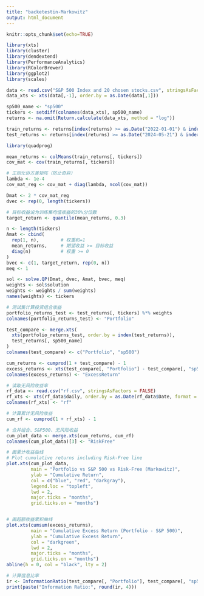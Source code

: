 ```yaml
---
title: "backetestin-Markowitz"
output: html_document
---
```


```r
knitr::opts_chunk$set(echo=TRUE)
```

```r
library(xts)
library(cluster)
library(dendextend)
library(PerformanceAnalytics)
library(RColorBrewer)
library(ggplot2)
library(scales)

data <- read.csv("S&P 500 Index and 20 chosen stocks.csv", stringsAsFactors = FALSE)
data_xts <- xts(data[,-1], order.by = as.Date(data[,1]))

sp500_name <- "sp500"
tickers <- setdiff(colnames(data_xts), sp500_name)
returns <- na.omit(Return.calculate(data_xts, method = "log"))
```

```r
train_returns <- returns[index(returns) >= as.Date("2022-01-01") & index(returns) < as.Date("2024-05-21"),]
test_returns <- returns[index(returns) >= as.Date("2024-05-21") & index(returns) <= as.Date("2025-05-20"), ]
```

```r
library(quadprog)

mean_returns <- colMeans(train_returns[, tickers])
cov_mat <- cov(train_returns[, tickers])

# 正则化协方差矩阵（防止奇异）
lambda <- 1e-4
cov_mat_reg <- cov_mat + diag(lambda, ncol(cov_mat))

Dmat <- 2 * cov_mat_reg
dvec <- rep(0, length(tickers))

# 目标收益设为训练集均值收益的30%分位数
target_return <- quantile(mean_returns, 0.3)

n <- length(tickers)
Amat <- cbind(
  rep(1, n),        # 权重和=1
  mean_returns,     # 期望收益 >= 目标收益
  diag(n)           # 权重 >= 0
)
bvec <- c(1, target_return, rep(0, n))
meq <- 1  

sol <- solve.QP(Dmat, dvec, Amat, bvec, meq)
weights <- sol$solution
weights <- weights / sum(weights)
names(weights) <- tickers
```

```r
# 测试集计算投资组合收益
portfolio_returns_test <- test_returns[, tickers] %*% weights
colnames(portfolio_returns_test) <- "Portfolio"

test_compare <- merge.xts(
  xts(portfolio_returns_test, order.by = index(test_returns)),
  test_returns[, sp500_name]
)
colnames(test_compare) <- c("Portfolio", "sp500")

cum_returns <- cumprod(1 + test_compare) - 1
excess_returns <- xts(test_compare[, "Portfolio"] - test_compare[, "sp500"], order.by = index(test_compare))
colnames(excess_returns) <- "ExcessReturn"

# 读取无风险收益率
rf_data <- read.csv("rf.csv", stringsAsFactors = FALSE)
rf_xts <- xts(rf_data$daily, order.by = as.Date(rf_data$Date, format = "%m/%d/%Y"))
colnames(rf_xts) <- "rf"

# 计算累计无风险收益
cum_rf <- cumprod(1 + rf_xts) - 1

# 合并组合、S&P500、无风险收益
cum_plot_data <- merge.xts(cum_returns, cum_rf)
colnames(cum_plot_data)[3] <- "RiskFree"

```

```r
# 画累计收益曲线
# Plot cumulative returns including Risk-Free line
plot.xts(cum_plot_data,
         main = "Portfolio vs S&P 500 vs Risk-Free (Markowitz)",
         ylab = "Cumulative Return",
         col = c("blue", "red", "darkgray"),
         legend.loc = "topleft",
         lwd = 2,
         major.ticks = "months",
         grid.ticks.on = "months")


# 画超额收益累积曲线
plot.xts(cumsum(excess_returns),
         main = "Cumulative Excess Return (Portfolio - S&P 500)",
         ylab = "Cumulative Excess Return",
         col = "darkgreen",
         lwd = 2,
         major.ticks = "months",
         grid.ticks.on = "months")
abline(h = 0, col = "black", lty = 2)

# 计算信息比率
ir <- InformationRatio(test_compare[, "Portfolio"], test_compare[, "sp500"])
print(paste("Information Ratio:", round(ir, 4)))

```